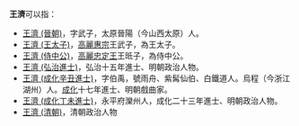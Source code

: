 '''王濟'''可以指：
* [[王濟_(晉朝)|王濟 (晉朝)]]，字武子，太原晉陽（今山西太原）人。
* [[王濟_(王太子)|王濟 (王太子)]]，[[高麗惠宗|高麗惠宗]]王武子，為王太子。
* [[王濟_(侍中公)|王濟 (侍中公)]]，[[高麗忠定王|高麗忠定王]]王㫝子，為侍中公。
* [[王濟_(弘治進士)|王濟 (弘治進士)]]，弘治十五年進士、明朝政治人物。
* [[王濟_(成化辛丑進士)|王濟 (成化辛丑進士)]]，字伯禹，號雨舟、紫髯仙伯、白鐵道人。烏程（今浙江湖州）人。[[成化|成化]]十七年進士、明朝戲曲家。
* [[王濟_(成化丁未進士)|王濟 (成化丁未進士)]]，永平府灤州人，成化二十三年進士、明朝政治人物。
* [[王濟_(清朝)|王濟 (清朝)]]，清朝政治人物
{{disambig|J济|cat=二字王姓人名消歧义}}